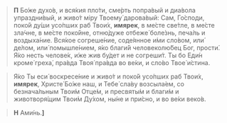 > **П** Бо́же духо́в, и вся́кия пло́ти, сме́рть попра́вый и диа́вола упраздни́вый, и живо́т мiру Твоему́ дарова́вый: Сам, Го́споди, поко́й ду́ши усо́пших раб Твои́х, **имярек**, в ме́сте све́тле, в ме́сте зла́чне, в ме́сте поко́йне, отню́дуже отбеже́ боле́знь, печа́ль и воздыха́ние. Вся́кое согреше́ние, соде́янное и́ми сло́вом, или́ де́лом, или́ помышле́нием, я́ко благи́й человеколю́бец Бог, прости́. Я́ко несть челове́к, и́же жив бу́дет и не согреши́т. Ты бо Еди́н кроме́ греха́, пра́вда Твоя́ пра́вда во ве́ки, и сло́во Твое́ и́стина.
  
> Я́ко Ты еси́ воскресе́ние и живо́т и поко́й усо́пших раб Твои́х, **имярек**, Христе́ Бо́же наш, и Тебе́ сла́ву возсыла́ем, со безнача́льным Твои́м Отце́м, и пресвяты́м и благи́м и животворя́щим Твои́м Ду́хом, ны́не и при́сно, и во ве́ки веко́в.

> **Н** Ами́нь.**<b>]</b>**
